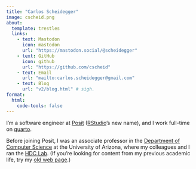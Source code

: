 ```yaml
---
title: "Carlos Scheidegger"
image: cscheid.png
about:
  template: trestles
  links:
    - text: Mastodon
      icon: mastodon
      url: "https://mastodon.social/@scheidegger"
    - text: GitHub
      icon: github
      url: "https://github.com/cscheid"
    - text: Email
      url: "mailto:carlos.scheidegger@gmail.com"
    - text: Blog
      url: "v2/blog.html" # sigh.
format:
  html:
    code-tools: false
---
```


::: {.column-page}

I'm a software engineer at [Posit](https://posit.co) ([RStudio](https://rstudio.com)'s new name), and I work full-time on [quarto](https://quarto.org). 

Before joining Posit, I was an associate professor in the [Department of Computer Science](https://www.cs.arizona.edu) at the University of Arizona, where my colleagues and I ran the [HDC Lab](https://hdc.cs.arizona.edu). (If you're looking for content from my previous academic life, try my [old web page](../index-old.html).)

:::